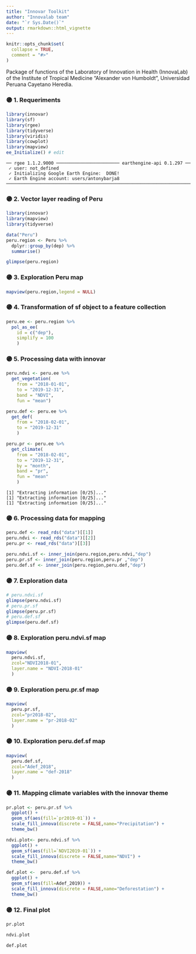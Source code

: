 ```yaml
---
title: "Innovar Toolkit"
author: "Innovalab team"
date: "`r Sys.Date()`"
output: rmarkdown::html_vignette
---
```


```r
knitr::opts_chunk$set(
  collapse = TRUE,
  comment = "#>"
)
```

Package of functions of the Laboratory of Innovation in Health (InnovaLab) of the Institute of Tropical Medicine "Alexander von Humboldt", Universidad Peruana Cayetano Heredia.

### 🟣 1. Requeriments

```r
library(innovar)
library(sf)
library(rgee)
library(tidyverse)
library(viridis)
library(cowplot)
library(mapview)
ee_Initialize() # edit
```

```
── rgee 1.1.2.9000 ──────────────────────── earthengine-api 0.1.297 ── 
 ✓ user: not_defined
 ✓ Initializing Google Earth Engine:  DONE!
 ✓ Earth Engine account: users/antonybarja8 
────────────────────────────────────────────────────────────────────── 
```

### 🟣 2. Vector layer reading of Peru
```r
library(innovar)
library(mapview)
library(tidyverse)
```


```r
data("Peru")
peru.region <- Peru %>%
  dplyr::group_by(dep) %>%
  summarise()

glimpse(peru.region)
```

### 🟣 3. Exploration Peru map

```r
mapview(peru.region,legend = NULL)
```

### 🟣 4. Transformation of sf object to a feature collection

```r
peru.ee <- peru.region %>%
  pol_as_ee(
    id = c("dep"),
    simplify = 100
    )
```

### 🟣 5. Processing data with innovar

```r
peru.ndvi <- peru.ee %>%
  get_vegetation(
    from = "2018-01-01",
    to = "2019-12-31",
    band = "NDVI",
    fun = "mean")

peru.def <- peru.ee %>%
  get_def(
    from = "2018-02-01",
    to = "2019-12-31"
    )

peru.pr <- peru.ee %>%
  get_climate(
    from = "2018-02-01",
    to = "2019-12-31",
    by = "month",
    band = "pr",
    fun = "mean"
    )
```

```
[1] "Extracting information [0/25]..."
[1] "Extracting information [0/25]..."
[1] "Extracting information [0/25]..."
```

### 🟣 6. Processing data for mapping

```r
peru.def <- read_rds("data")[[1]]
peru.ndvi <- read_rds("data")[[2]]
peru.pr <- read_rds("data")[[3]]
```

```r
peru.ndvi.sf <- inner_join(peru.region,peru.ndvi,"dep")
peru.pr.sf <- inner_join(peru.region,peru.pr ,"dep")
peru.def.sf <- inner_join(peru.region,peru.def,"dep")
```

### 🟣 7. Exploration data

```r
# peru.ndvi.sf
glimpse(peru.ndvi.sf)
# peru.pr.sf
glimpse(peru.pr.sf)
# peru.def.sf
glimpse(peru.def.sf)
```

### 🟣 8. Exploration peru.ndvi.sf map

```r
mapview(
  peru.ndvi.sf,
  zcol="NDVI2018-01",
  layer.name = "NDVI-2018-01"
  )
```

### 🟣 9. Exploration peru.pr.sf map

```r
mapview(
  peru.pr.sf,
  zcol="pr2018-02",
  layer.name = "pr-2018-02"
  )
```

### 🟣 10. Exploration peru.def.sf map

```r
mapview(
  peru.def.sf,
  zcol="Adef_2018",
  layer.name = "def-2018"
  )
```

### 🟣 11. Mapping climate variables with the innovar theme

```r
pr.plot <- peru.pr.sf %>%
  ggplot() +
  geom_sf(aes(fill=`pr2019-01`)) +
  scale_fill_innova(discrete = FALSE,name="Precipitation") +
  theme_bw()
```

```r
ndvi.plot<- peru.ndvi.sf %>%
  ggplot() +
  geom_sf(aes(fill=`NDVI2019-01`)) +
  scale_fill_innova(discrete = FALSE,name="NDVI") +
  theme_bw()
```

```r
def.plot <-  peru.def.sf %>%
  ggplot() +
  geom_sf(aes(fill=Adef_2019)) +
  scale_fill_innova(discrete = FALSE,name="Deforestation") +
  theme_bw()
```

### 🟣 12. Final plot

```r
pr.plot
```

```r
ndvi.plot
```

```r
def.plot
```
